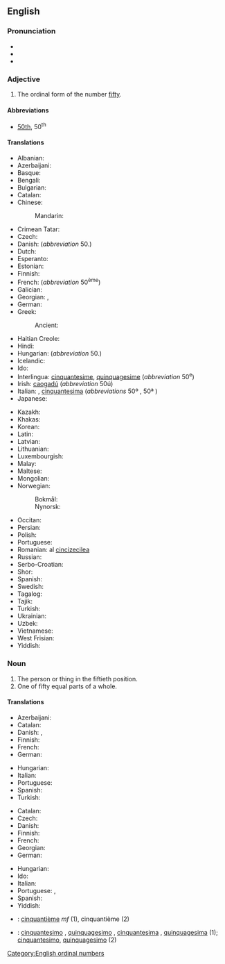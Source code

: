 ==English==
{{number box|en|50}}

===Pronunciation===
* {{IPA|en|/ˈfɪf.ti.əθ/}}
* {{audio|en|En-us-fiftieth.ogg|Audio (US)}}
* {{hyphenation|en|fif|ti|eth}}

===Adjective===
{{en-adj|-}}

# The ordinal form of the number [[fifty]].

====Abbreviations====
* [[50th]], 50<sup>th</sup>

====Translations====
{{trans-top|the ordinal form of the number fifty}}
* Albanian: {{t+|sq|pesëdhjetë|sc=Cyrl}}
* Azerbaijani: {{t|az|əllinci}}
* Basque: {{t|eu|berrogeita hamarren}}
* Bengali: {{t|bn|পঁচাশত্তম}}
* Bulgarian: {{t|bg|петдесети|sc=Cyrl}}
* Catalan: {{t+|ca|cinquantè}}
* Chinese:
*: Mandarin: {{t+|cmn|第五十|tr=dì wǔshí|sc=Hani}}
* Crimean Tatar: {{t|crh|ellinci}}
* Czech: {{t+|cs|padesátý|m}}
* Danish: {{t|da|halvtredsindstyvende}} (''abbreviation'' 50.)
* Dutch: {{t+|nl|vijftigste}}
* Esperanto: {{t|eo|kvindeka|sc=Cyrl}}
* Estonian: {{t+|et|viiekümnes}}
* Finnish: {{t|fi|viideskymmenes}}
* French: {{t+|fr|cinquantième}} (''abbreviation'' 50<sup>ème</sup>)
* Galician: {{t+|gl|quincuaxésimo|m}}
* Georgian: {{t|ka|ორმოცდამეათე}}, {{t|ka|50-ე}}
* German: {{t+|de|fünfzigste}}
* Greek: {{t+|el|πεντηκοστός}}
*: Ancient: {{t|grc|πεντηκοστός}}
* Haitian Creole: {{t|ht|senkantan}}
* Hindi: {{t|hi|पचासवां}}
* Hungarian: {{t+|hu|ötvenedik}} (''abbreviation'' 50.)
* Icelandic: {{t|is|fimmtugasta}}
* Ido: {{t+|io|kinadekesma}}
* Interlingua: [[cinquantesime]], [[quinquagesime]] (''abbreviation'' 50<sup>e</sup>)
* Irish: [[caogadú]] (''abbreviation'' 50ú)
* Italian: {{t+|it|cinquantesimo|m}}, [[cinquantesima]] {{g|f}} (''abbreviations'' 50º {{g|m}}, 50ª {{g|f}})
* Japanese: {{t|ja|第五十|tr=dai go jū|sc=Jpan}}
{{trans-mid}}
* Kazakh: {{t|kk|елуінші|sc=Cyrl}}
* Khakas: {{t|kjh|илігінӌі|sc=Cyrl}}
* Korean: {{t+|ko|쉰째}}
* Latin: {{t|la|quīnquāgēsimus|sc=Cyrl}}
* Latvian: {{t|lv|piecdesmitais}}
* Lithuanian: {{t+|lt|penkiasdešimtas}}
* Luxembourgish: {{t|lb|fofzegst}}
* Malay: {{t|ms|yg kelima puluh}}
* Maltese: {{t|mt|wieħed minn ħamsin}}
* Mongolian: {{t+|mn|тавьдугаар|sc=Cyrl}}
* Norwegian:
*: Bokmål: {{t+|nb|femtiende}}
*: Nynorsk: {{t|nn|femtiande}}
* Occitan: {{t|oc|cinquanten}}
* Persian: {{t+|fa|پنجاهم|tr=panjâhom|sc=fa-Arab}}
* Polish: {{t+|pl|pięćdziesiąty|m}}
* Portuguese: {{t+|pt|quinquagésimo|m}}
* Romanian: al [[cincizecilea]] {{g|m}}
* Russian: {{t+|ru|пятидесятый}}
* Serbo-Croatian: {{t|sh|pedeseti}}
* Shor: {{t|cjs|элигинчи}}
* Spanish: {{t+|es|quincuagésimo}}
* Swedish: {{t+|sv|femtionde}}
* Tagalog: {{t|tl|pang-limampu|sc=Hani}}
* Tajik: {{t|tg|панҷоҳуми|sc=Cyrl}}
* Turkish: {{t+|tr|ellinci}}
* Ukrainian: {{t|uk|п'ятидесятий|sc=Cyrl}}
* Uzbek: {{t+|uz|elliginchi}}
* Vietnamese: {{t|vi|thứ năm mươi}}
* West Frisian: {{t|fy|fyftichste}}
* Yiddish: {{t|yi|פֿופֿציקסט}}
{{trans-bottom}}

===Noun===
{{en-noun}}

# The person or thing in the fiftieth position.
# One of fifty equal parts of a whole.

====Translations====
{{trans-top|the person or thing in the fiftieth position}}
* Azerbaijani: {{t|az|əllinci}}
* Catalan: {{t+|ca|cinquantè}}
* Danish: {{t|da|den halvtredsindstyvende|c}}, {{t|da|nr. halvtreds|c}}
* Finnish: {{t|fi|viideskymmenes}}
* French: {{t+|fr|cinquantième|m|f}}
* German: {{t+|de|fünfzigste}}
{{trans-mid}}
* Hungarian: {{t+|hu|ötvenedik}}
* Italian: {{t+|it|cinquantesimo}}
* Portuguese: {{t+|pt|quinquagésimo|m}}
* Spanish: {{t+|es|quincuagésimo}}
* Turkish: {{t+|tr|ellinci}}
{{trans-bottom}}

{{trans-top|one of fifty equal parts of a whole}}
* Catalan: {{t+|ca|cinquantè}}
* Czech: {{t|cs|padesátina|f}}
* Danish: {{t|da|halvtredsindstyvendedel|c}}
* Finnish: {{t|fi|viideskymmenesosa}}
* French: {{t+|fr|cinquantième|m}}
* Georgian: {{t|ka|ორმოცდამეათედი}}
* German: {{t+|de|fünfzigste}}
{{trans-mid}}
* Hungarian: {{t+|hu|ötvened}}
* Ido: {{t|io|kinadekimo}}
* Italian: {{t+|it|cinquantesimo}}
* Portuguese: {{t|pt|cinquenta avos|m}}, {{t|pt|[[quinquagésima]] [[parte]]|f}}
* Spanish: {{t+|es|cincuentavo}}
* Yiddish: {{t|yi|פֿופֿציקסטל|n}}
{{trans-bottom}}

{{checktrans-top}}
* {{ttbc|fr}}: [[cinquantième]] ''mf'' (1), cinquantième {{g|m}} (2)
{{trans-mid}}
* {{ttbc|ia}}: [[cinquantesimo]] {{g|m}}, [[quinquagesimo]] {{g|m}}, [[cinquantesima]] {{g|f}}, [[quinquagesima]] {{g|f}} (1); [[cinquantesimo]], [[quinquagesimo]] (2)
{{trans-bottom}}

[[Category:English ordinal numbers]]